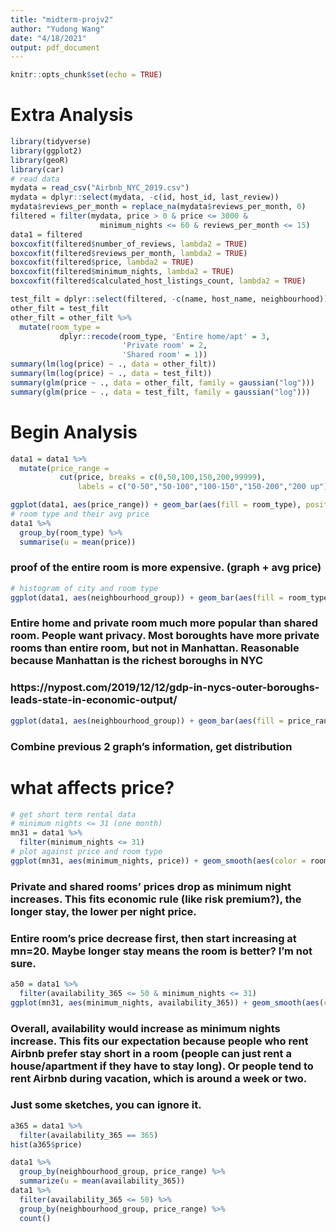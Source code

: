 ```yaml
---
title: "midterm-projv2"
author: "Yudong Wang"
date: "4/18/2021"
output: pdf_document
---
```


```r
knitr::opts_chunk$set(echo = TRUE)
```


# Extra Analysis

```r
library(tidyverse)
library(ggplot2)
library(geoR)
library(car)
# read data
mydata = read_csv("Airbnb_NYC_2019.csv")
mydata = dplyr::select(mydata, -c(id, host_id, last_review))
mydata$reviews_per_month = replace_na(mydata$reviews_per_month, 0)
filtered = filter(mydata, price > 0 & price <= 3000 & 
                    minimum_nights <= 60 & reviews_per_month <= 15)
data1 = filtered
boxcoxfit(filtered$number_of_reviews, lambda2 = TRUE)
boxcoxfit(filtered$reviews_per_month, lambda2 = TRUE)
boxcoxfit(filtered$price, lambda2 = TRUE)
boxcoxfit(filtered$minimum_nights, lambda2 = TRUE)
boxcoxfit(filtered$calculated_host_listings_count, lambda2 = TRUE)

test_filt = dplyr::select(filtered, -c(name, host_name, neighbourhood))
other_filt = test_filt
other_filt = other_filt %>%
  mutate(room_type = 
           dplyr::recode(room_type, 'Entire home/apt' = 3, 
                         'Private room' = 2,
                         'Shared room' = 1))
summary(lm(log(price) ~ ., data = other_filt))
summary(lm(log(price) ~ ., data = test_filt))
summary(glm(price ~ ., data = other_filt, family = gaussian("log")))
summary(glm(price ~ ., data = test_filt, family = gaussian("log")))
```


# Begin Analysis

```r
data1 = data1 %>%
  mutate(price_range = 
           cut(price, breaks = c(0,50,100,150,200,99999), 
               labels = c("0-50","50-100","100-150","150-200","200 up")))
```

```r
ggplot(data1, aes(price_range)) + geom_bar(aes(fill = room_type), position = "dodge")
# room type and their avg price
data1 %>% 
  group_by(room_type) %>% 
  summarise(u = mean(price))
```

### proof of the entire room is more expensive. (graph + avg price)


```r
# histogram of city and room type
ggplot(data1, aes(neighbourhood_group)) + geom_bar(aes(fill = room_type), position = "dodge")

```

### Entire home and private room much more popular than shared room. People want privacy. Most boroughts have more private rooms than entire room, but not in Manhattan. Reasonable because Manhattan is the richest boroughs in NYC

### https://nypost.com/2019/12/12/gdp-in-nycs-outer-boroughs-leads-state-in-economic-output/


```r
ggplot(data1, aes(neighbourhood_group)) + geom_bar(aes(fill = price_range), position = "fill")
```

### Combine previous 2 graph's information, get distribution



# what affects price?

```r
# get short term rental data
# minimum nights <= 31 (one month)
mn31 = data1 %>% 
  filter(minimum_nights <= 31)
# plot against price and room type
ggplot(mn31, aes(minimum_nights, price)) + geom_smooth(aes(color = room_type))

```

### Private and shared rooms' prices drop as minimum night increases. This fits economic rule (like risk premium?), the longer stay, the lower per night price.

### Entire room's price decrease first, then start increasing at mn=20. Maybe longer stay means the room is better? I'm not sure.

```r
a50 = data1 %>% 
  filter(availability_365 <= 50 & minimum_nights <= 31)
ggplot(mn31, aes(minimum_nights, availability_365)) + geom_smooth(aes(col = price_range))
```

### Overall, availability would increase as minimum nights increase. This fits our expectation because people who rent Airbnb prefer stay short in a room (people can just rent a house/apartment if they have to stay long). Or people tend to rent Airbnb during vacation, which is around a week or two.




### Just some sketches, you can ignore it.

```r
a365 = data1 %>% 
  filter(availability_365 == 365)
hist(a365$price)
```



```r
data1 %>% 
  group_by(neighbourhood_group, price_range) %>% 
  summarize(u = mean(availability_365))
data1 %>% 
  filter(availability_365 <= 50) %>% 
  group_by(neighbourhood_group, price_range) %>% 
  count()


```

